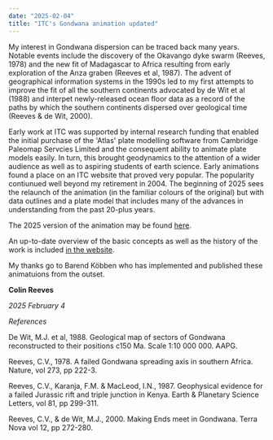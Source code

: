 ```yaml
---
date: "2025-02-04"
title: "ITC's Gondwana animation updated"
---
```

My interest in Gondwana dispersion can be traced back many years.  Notable events include the discovery of the Okavango dyke swarm (Reeves, 1978) and the new fit of Madagascar to Africa resulting from early exploration of the Anza graben (Reeves et al, 1987).  The advent of geographical information systems in the 1990s led to my first attempts to improve the fit of all the southern continents advocated by de Wit et al (1988) and interpet newly-released ocean floor data as a record of the paths by which the southern continents dispersed over geological time (Reeves & de Wit, 2000).

Early work at ITC was supported by internal research funding that enabled the initial purchase of the 'Atlas' plate modelling software from Cambridge Paleomap Servcies Limited and the consequent ability to animate plate models easily.  In turn, this brought geodynamics to the attention of a wider audience as well as to aspiring students of earth science.  Early animations found a place on an ITC website that proved very popular. The popularity contiunued well beyond my retirement in 2004.  The beginning of 2025 sees the relaunch of the animation (in the familiar colours of the original) but with data outlines and a plate model that includes many of the advances in understanding from the past 20-plus years.

The 2025 version of the animation may be found [here](https://kartoweb.itc.nl/gondwana/).

An up-to-date overview of the basic concepts as well as the history of the work is included [in the website](https://kartoweb.itc.nl/gondwana/researchproject.html).

My thanks go to Barend Köbben who has implemented and published these animatuions from the outset. 

**Colin Reeves**

*2025 February 4*



*References*

De Wit, M.J. et al, 1988. Geological map of sectors of Gondwana reconstructed to their positions c150 Ma. Scale 1:10 000 000. AAPG.

Reeves, C.V., 1978. A failed Gondwana spreading axis in southern Africa.  Nature, vol 273, pp 222-3.

Reeves, C.V., Karanja, F.M. & MacLeod, I.N., 1987. Geophysical evidence for a failed Jurassic rift and triple junction in Kenya.  Earth & Planetary Science Letters, vol 81, pp 299-311.

Reeves, C.V., & de Wit, M.J., 2000. Making Ends meet in Gondwana. Terra Nova vol 12, pp 272-280.

